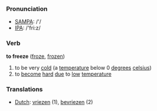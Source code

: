 === Pronunciation ===
*[[w:SAMPA|SAMPA]]: /'/
*[[w:IPA|IPA]]: /'fri:z/

=== Verb ===

'''to freeze''' ([[froze]], [[frozen]])

# to be very [[cold]] (a [[temperature]] below 0 [[degrees]] [[celsius]])
# to [[become]] [[hard]] [[due]] to [[low]] [[temperature]]

=== Translations ===
*[[Dutch]]: [[vriezen]] (1), [[bevriezen]] (2)